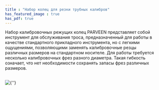 ```yaml
---
title : "Набор колец для резки трубных калибров"
has_featured_image : true
has_pdf: true
---
```


Набор калибровочных режущих колец PARVEEN представляет собой инструмент для обслуживания троса, предназначенный для работы в качестве стандартного прикладного инструмента, но с легкими ощущениями, позволяющими заменять калибровочные резцы различных размеров на стандартном носителе. Для работы требуется несколько калибровочных фрез разного диаметра. Такая гибкость означает, что нет необходимости сохранять запасы фрез различных размеров.

<br />
<Image src={image} alt={''} />